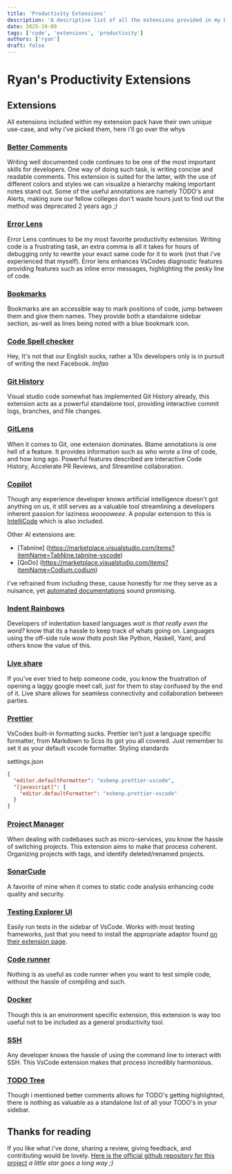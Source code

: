 ```yaml
---
title: 'Productivity Extensions'
description: 'A descriptive list of all the extensions provided in my Productivity Extension Pack for Visual Studio Code'
date: 2025-19-09
tags: ['code', 'extensions', 'productivity']
authors: ['ryan']
draft: false
---
```


# Ryan's Productivity Extensions

## Extensions

All extensions included within my extension pack have their own unique use-case, and why i've picked them, here i'll go over the whys

### [Better Comments](https://marketplace.visualstudio.com/items?itemName=aaron-bond.better-comments)

Writing well documented code continues to be one of the most important skills for developers. One way of doing such task, is writing concise and readable comments. This extension is suited for the latter, with the use of different colors and styles we can visualize a hierarchy making important notes stand out. Some of the useful annotations are namely TODO's and Alerts, making sure our fellow colleges don't waste hours just to find out the method was deprecated 2 years ago _;)_

### [Error Lens](https://marketplace.visualstudio.com/items?itemName=usernamehw.errorlens)

Error Lens continues to be my most favorite productivity extension. Writing code is a frustrating task, an extra comma is all it takes for hours of debugging only to rewrite your exact same code for it to work (not that i've experienced that myself). Error lens enhances VsCodes diagnostic features providing features such as inline error messages, highlighting the pesky line of code.

### [Bookmarks](https://marketplace.visualstudio.com/items?itemName=alefragnani.Bookmarks)

Bookmarks are an accessible way to mark positions of code, jump between them and give them names. They provide both a standalone sidebar section, as-well as lines being noted with a blue bookmark icon.

### [Code Spell checker](https://marketplace.visualstudio.com/items?itemName=streetsidesoftware.code-spell-checker)

Hey, It's not that our English sucks, rather a 10x developers only is in pursuit of writing the next Facebook. _lmfao_

### [Git History](https://marketplace.visualstudio.com/items?itemName=donjayamanne.githistory)

Visual studio code somewhat has implemented Git History already, this extension acts as a powerful standalone tool, providing interactive commit logs, branches, and file changes.

### [GitLens](https://marketplace.visualstudio.com/items?itemName=eamodio.gitlens)

When it comes to Git, one extension dominates. Blame annotations is one hell of a feature. It provides information such as who wrote a line of code, and how long ago. Powerful features described are Interactive Code History, Accelerate PR Reviews, and Streamline collaboration.

### [Copilot](https://marketplace.visualstudio.com/items?itemName=GitHub.copilot)

Though any experience developer knows artificial intelligence doesn't got anything on us, it still serves as a valuable tool streamlining a developers inherent passion for laziness _wooooweee_. A popular extension to this is [IntelliCode](https://marketplace.visualstudio.com/items?itemName=VisualStudioExptTeam.vscodeintellicode) which is also included.

Other AI extensions are:

- [Tabnine] (https://marketplace.visualstudio.com/items?itemName=TabNine.tabnine-vscode)
- [QoDo] (https://marketplace.visualstudio.com/items?itemName=Codium.codium)

I've refrained from including these, cause honestly for me they serve as a nuisance, yet [automated documentations](https://marketplace.visualstudio.com/items?itemName=mintlify.document) sound promising.

### [Indent Rainbows](https://marketplace.visualstudio.com/items?itemName=oderwat.indent-rainbow)

Developers of indentation based languages _wait is that really even the word?_ know that its a hassle to keep track of whats going on. Languages using the off-side rule _wow thats posh_ like Python, Haskell, Yaml, and others know the value of this.

### [Live share](https://marketplace.visualstudio.com/items?itemName=MS-vsliveshare.vsliveshare)

If you've ever tried to help someone code, you know the frustration of opening a laggy google meet call, just for them to stay confused by the end of it. Live share allows for seamless connectivity and collaboration between parties.

### [Prettier](https://marketplace.visualstudio.com/items?itemName=esbenp.prettier-vscode)

VsCodes built-in formatting sucks. Prettier isn't just a language specific formatter, from Markdown to Scss its got you all covered. Just remember to set it as your default vscode formatter. Styling standards

settings.json

```json
{
  "editor.defaultFormatter": "esbenp.prettier-vscode",
  "[javascript]": {
    "editor.defaultFormatter": "esbenp.prettier-vscode"
  }
}
```

### [Project Manager](https://marketplace.visualstudio.com/items?itemName=alefragnani.project-manager)

When dealing with codebases such as micro-services, you know the hassle of switching projects. This extension aims to make that process coherent. Organizing projects with tags, and identify deleted/renamed projects.

### [SonarCude](https://marketplace.visualstudio.com/items?itemName=SonarSource.sonarlint-vscode)

A favorite of mine when it comes to static code analysis enhancing code quality and security.

### [Testing Explorer UI](https://marketplace.visualstudio.com/items?itemName=hbenl.vscode-test-explorer)

Easily run tests in the sidebar of VsCode. Works with most testing frameworks, just that you need to install the appropriate adaptor found [on their extension page](https://marketplace.visualstudio.com/items?itemName=hbenl.vscode-test-explorer#test-adapters).

### [Code runner](https://marketplace.visualstudio.com/items?itemName=formulahendry.code-runner)

Nothing is as useful as code runner when you want to test simple code, without the hassle of compiling and such.

### [Docker](https://marketplace.visualstudio.com/items?itemName=ms-azuretools.vscode-docker)

Though this is an environment specific extension, this extension is way too useful not to be included as a general productivity tool.

### [SSH](https://marketplace.visualstudio.com/items?itemName=ms-vscode-remote.remote-ssh)

Any developer knows the hassle of using the command line to interact with SSH. This VsCode extension makes that process incredibly harmonious.

### [TODO Tree](https://marketplace.visualstudio.com/items?itemName=Gruntfuggly.todo-tree)

Though i mentioned better comments allows for TODO's getting highlighted, there is nothing as valuable as a standalone list of all your TODO's in your sidebar.

## Thanks for reading

If you like what i've done, sharing a review, giving feedback, and contributing would be lovely.
[Here is the official github repository for this project](https://github.com/k1nxx/ryan-productivity)
_a little star goes a long way ;)_
